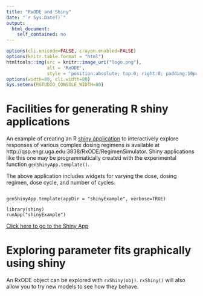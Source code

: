 ```yaml
---
title: "RxODE and Shiny"
date: "`r Sys.Date()`"
output:
  html_document:
    self_contained: no 
---
```


```r
options(cli.unicode=FALSE, crayon.enabled=FALSE)
options(knitr.table.format = "html")
htmltools::img(src = knitr::image_uri("logo.png"), 
               alt = 'RxODE', 
               style = 'position:absolute; top:0; right:0; padding:10px; border: 0;')
options(width=80, cli.width=80)
Sys.setenv(RSTUDIO_CONSOLE_WIDTH=80)
```

# Facilities for generating R shiny applications

An example of creating an
R [shiny application](http://shiny.rstudio.com) to interactively
explore responses of various complex dosing regimens is available at
http://qsp.engr.uga.edu:3838/RxODE/RegimenSimulator.  Shiny
applications like this one may be programmatically created with the
experimental function `genShinyApp.template()`.

The above application includes widgets for varying the dose, dosing
regimen, dose cycle, and number of cycles.

```

genShinyApp.template(appDir = "shinyExample", verbose=TRUE)

library(shiny)
runApp("shinyExample")

```

[Click here to go to the Shiny App](http://qsp.engr.uga.edu:3838/RxODE/RegimenSimulator)


# Exploring parameter fits graphically using shiny

An RxODE object can be explored with `rxShiny(obj)`.  `rxShiny()` will also allow you to try 
new models to see how they behave.
